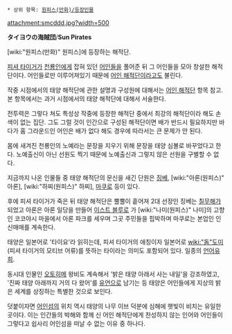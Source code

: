  * 상위 항목: [[원피스(만화)/등장인물]]

attachment:smcddd.jpg?width=500

'''タイヨウの海賊団'''/'''Sun Pirates'''

[wiki:"원피스(만화)" 원피스]에 등장하는 해적단.

[[피셔 타이거]]가 [[천룡인]]에게 잡혀 있던 [[어인]]들을 풀어준 뒤 그 어인들을 모아 창설한 해적단이다. 어인들로만 이루어져있기 때문에 [[어인 해적단]]이라고도 불린다.

작중 시점에서의 태양 해적단에 관한 설명과 구성원에 대해서는 [[어인 해적단]] 항목 참고. 본 항목에서는 과거 시점에서의 태양 해적단에 대해서 서술한다.

전투력은 그렇다 쳐도 특성상 작중에 등장한 해적단 중에서 최강의 해적단이라 해도 손색이 없는 집단. 그도 그럴 것이 인간으로 구성된 해적단이면 배가 반드시 필요하지만 바다가 홈 그라운드인 어인은 배가 없다 해도 경우에 따라서는 큰 문제가 안 된다.

몸에 새겨진 천룡인의 노예라는 문장을 지우기 위해 문장을 태양 심볼로 바꾸었다고 한다. 노예출신이 아닌 선원도 찍기 때문에 노예출신과 그렇지 않은 선원을 구별할 수 없다.

지금까지 나온 인물들 중 태양 해적단의 문신을 새긴 단원은 [[징베]], [wiki:"아론(원피스)" 아론], [wiki:"하찌(원피스)" 하찌], [[마쿠로]] 등이 있다.

후에 피셔 타이거가 죽은 뒤 태양 해적단은 뿔뿔이 흩어져 2대 선장인 징베는 [[칠무해]]가 되었고 아론은 아론 일당을 만들어 [[이스트 블루]]로 가 [wiki:"나미(원피스)" 나미]의 고향인 코코야시 마을에서 아론 파크를 세우며 그곳 주민들을 핍박하며 마쿠로는 본업인 인신매매를 계속한다.

태양은 일본어로 '타이요'라 읽히는데, 피셔 타이거의 애칭이자 일본어로 [[wiki:"돔"도미]](피셔 타이거의 모티브 어류)를 뜻하는 타이라는 의미도 포함되어 있다. 일종의 [[언어유희]].

동시대 인물인 [[오토히메]] 왕비도 계속해서 '밝은 태양 아래서 사는 내일'을 강조하였고, '진짜 태양 아래까지 거의 다 왔어'를 [[유언]]으로 남기는 등 태양은 어인들에게 지상의 밝은 세계를 상징하는 특별한 것으로 보인다.

덧붙이자면 [[어인섬]]의 위치 역시 태양의 나무 이브 덕분에 심해에 햇빛이 비치는 유일한 곳이다. 이는 인간들의 박해와 함께 신 어인 해적단에게 찬성하지 않는 인어와 어인들이 그렇다고 쉽사리 어인섬을 떠날 수 없는 이유 중 하나다.

